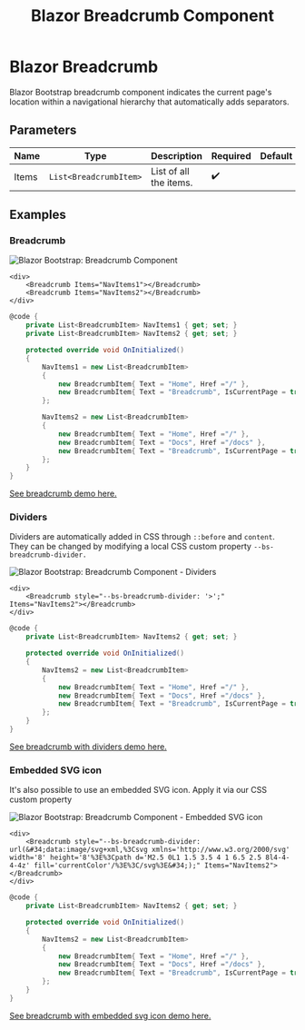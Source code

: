 ﻿---
title: Blazor Breadcrumb Component
description: Blazor Bootstrap breadcrumb component indicates the current page's location within a navigational hierarchy that automatically adds separators.
image: https://i.imgur.com/hO90HoC.jpg

sidebar_label: Breadcrumb
sidebar_position: 4
---


# Blazor Breadcrumb

Blazor Bootstrap breadcrumb component indicates the current page's location within a navigational hierarchy that automatically adds separators.

<CarbonAd />

## Parameters

| Name | Type | Description | Required | Default |
|--|--|--|--|--|
| Items | `List<BreadcrumbItem>` | List of all the items. | ✔️ | |

## Examples

### Breadcrumb

<img src="https://i.imgur.com/hO90HoC.jpg" alt="Blazor Bootstrap: Breadcrumb Component" />

```cshtml showLineNumbers
<div>
    <Breadcrumb Items="NavItems1"></Breadcrumb>
    <Breadcrumb Items="NavItems2"></Breadcrumb>
</div>
```

```cs showLineNumbers
@code {
    private List<BreadcrumbItem> NavItems1 { get; set; }
    private List<BreadcrumbItem> NavItems2 { get; set; }

    protected override void OnInitialized()
    {
        NavItems1 = new List<BreadcrumbItem>
        {
            new BreadcrumbItem{ Text = "Home", Href ="/" },
            new BreadcrumbItem{ Text = "Breadcrumb", IsCurrentPage = true }
        };

        NavItems2 = new List<BreadcrumbItem>
        {
            new BreadcrumbItem{ Text = "Home", Href ="/" },
            new BreadcrumbItem{ Text = "Docs", Href ="/docs" },
            new BreadcrumbItem{ Text = "Breadcrumb", IsCurrentPage = true }
        };
    }
}
```
[See breadcrumb demo here.](https://demos.blazorbootstrap.com/breadcrumb#examples)

### Dividers

Dividers are automatically added in CSS through `::before` and `content`. They can be changed by modifying a local CSS custom property `--bs-breadcrumb-divider.`

<img src="https://i.imgur.com/oUqUOY1.jpg" alt="Blazor Bootstrap: Breadcrumb Component - Dividers" />

```cshtml showLineNumbers
<div>
    <Breadcrumb style="--bs-breadcrumb-divider: '>';" Items="NavItems2"></Breadcrumb>
</div>
```

```cs showLineNumbers
@code {
    private List<BreadcrumbItem> NavItems2 { get; set; }

    protected override void OnInitialized()
    {
        NavItems2 = new List<BreadcrumbItem>
        {
            new BreadcrumbItem{ Text = "Home", Href ="/" },
            new BreadcrumbItem{ Text = "Docs", Href ="/docs" },
            new BreadcrumbItem{ Text = "Breadcrumb", IsCurrentPage = true }
        };
    }
}
```
[See breadcrumb with dividers demo here.](https://demos.blazorbootstrap.com/breadcrumb#dividers)

### Embedded SVG icon

It's also possible to use an embedded SVG icon. Apply it via our CSS custom property

<img src="https://i.imgur.com/mZaXqgZ.jpg" alt="Blazor Bootstrap: Breadcrumb Component - Embedded SVG icon" />

```cshtml showLineNumbers
<div>
    <Breadcrumb style="--bs-breadcrumb-divider: url(&#34;data:image/svg+xml,%3Csvg xmlns='http://www.w3.org/2000/svg' width='8' height='8'%3E%3Cpath d='M2.5 0L1 1.5 3.5 4 1 6.5 2.5 8l4-4-4-4z' fill='currentColor'/%3E%3C/svg%3E&#34;);" Items="NavItems2"></Breadcrumb>
</div>
```

```cs showLineNumbers
@code {
    private List<BreadcrumbItem> NavItems2 { get; set; }

    protected override void OnInitialized()
    {
        NavItems2 = new List<BreadcrumbItem>
        {
            new BreadcrumbItem{ Text = "Home", Href ="/" },
            new BreadcrumbItem{ Text = "Docs", Href ="/docs" },
            new BreadcrumbItem{ Text = "Breadcrumb", IsCurrentPage = true }
        };
    }
}
```
[See breadcrumb with embedded svg icon demo here.](https://demos.blazorbootstrap.com/breadcrumb#embedded-svg-icon)
